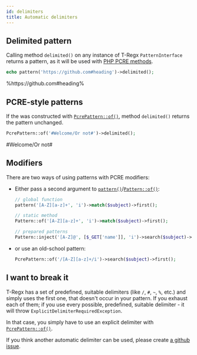 ```yaml
---
id: delimiters
title: Automatic delimiters
---
```




## Delimited pattern

Calling method `delimited()` on any instance of T-Regx `PatternInterface` returns
a pattern, as it will be used with [PHP PCRE methods].

```php
echo pattern('https://github.com#heading')->delimited();
```

<Result text>
%https://github.com#heading%
</Result>

## PCRE-style patterns

If the was constructed with [`PcrePattern::of()`], method `delimited()` returns the pattern unchanged.

```php
PcrePattern::of('#Welcome/Or not#')->delimited();
```
<Result text>#Welcome/Or not#</Result>

## Modifiers

There are two ways of using patterns with PCRE modifiers:

* Either pass a second argument to [`pattern()`]/[`Pattern::of()`]:

  ```php
  // global function
  pattern('[A-Z][a-z]+', 'i')->match($subject)->first();

  // static method
  Pattern::of('[A-Z][a-z]+', 'i')->match($subject)->first();

  // prepared patterns
  Pattern::inject('[A-Z]@', [$_GET['name']], 'i')->search($subject)->first();
  ```

* or use an old-school pattern:

  ```php
  PcrePattern::of('/[A-Z][a-z]+/i')->search($subject)->first();
  ```

## I want to break it

T-Regx has a set of predefined, suitable delimiters (like `/`, `#`, `~`, `%`, etc.) and simply uses the first one, that
doesn't occur in your pattern. If you exhaust each of them; if you use every possible, predefined,
suitable delimiter - it will throw `ExplicitDelimiterRequiredException`.

In that case, you simply have to use an explicit delimiter with [`PcrePattern::of()`].

If you think another automatic delimiter can be used, please create [a github issue].

[brain strain]: overview.md#brain-strain
[`pattern()`]: introduction-preg.md#entry-points
[`Pattern::of()`]: introduction-preg.md#entry-points
[`PcrePattern::of()`]: introduction-preg.md#entry-points
[a github issue]: https://github.com/T-Regx/T-Regx/issues/new/choose
[PHP PCRE methods]: https://www.php.net/manual/en/ref.pcre.php
